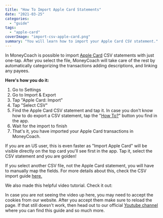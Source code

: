 ```yaml
---
title: "How To Import Apple Card Statements"
date: "2021-03-25"
categories: 
  - "guide"
tags: 
  - "apple-card"
coverImage: "import-csv-apple-card.png"
summary: "You will learn how to import your Apple Card CSV statement."
---
```


In MoneyCoach is possible to import [Apple Card](https://www.apple.com/apple-card/) CSV statements with just one-tap. After you select the file, MoneyCoach will take care of the rest by automatically categorizing the transactions adding descriptions, and linking any payees.

**Here's how you do it:**

1. Go to Settings
2. Go to Import & Export
3. Tap "Apple Card: Import"
4. Tap "Select CSV"
5. Find the Apple Card CSV statement and tap it. In case you don't know how to do export a CSV statement, tap the "[How To?](https://support.apple.com/en-us/HT211236)" button you find in the app.
6. Wait for the import to finish
7. That's it, you have imported your Apple Card transactions in MoneyCoach.

If you are an US user, this is even faster as "Import Apple Card" will be visible directly on the top card you'll see first in the app. Tap it, select the CSV statement and you are golden!

If you select another CSV file, not the Apple Card statement, you will have to manually map the fields. For more details about this, check the CSV import guide [here.](https://moneycoach.ai/import-csv-files-in-moneycoach/)

We also made this helpful video tutorial. Check it out:

<YouTube url="https://www.youtube.com/watch?v=Dw_WIBMGnwE" />


In case you are not seeing the video up here, you may need to accept the cookies from our website. After you accept them make sure to reload the page. If that still doesn't work, then head out to our official [Youtube channel](https://www.youtube.com/channel/UCPNG3H-kpoGmW6Sud0SuLxQ) where you can find this guide and so much more.
